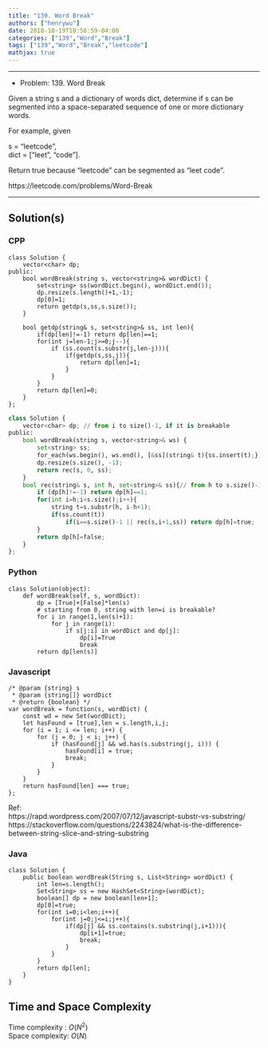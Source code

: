 ```yaml
---
title: "139. Word Break"
authors: ["henrywu"]
date: 2018-10-19T10:58:59-04:00
categories: ["139","Word","Break"]
tags: ["139","Word","Break","leetcode"]
mathjax: true
---
```


----

- Problem: 139. Word Break

Given a string s and a dictionary of words dict, determine if s can be segmented into a space-separated sequence of one or more dictionary words.

For example, given

s = "leetcode",  
dict = ["leet", "code"].

Return true because "leetcode" can be segmented as "leet code".

https://leetcode.com/problems/Word-Break

----

## Solution(s)

### CPP

```
class Solution {
    vector<char> dp;
public:
    bool wordBreak(string s, vector<string>& wordDict) {
        set<string> ss(wordDict.begin(), wordDict.end());
        dp.resize(s.length()+1,-1);
        dp[0]=1;
        return getdp(s,ss,s.size());
    }
    
    bool getdp(string& s, set<string>& ss, int len){
        if(dp[len]!=-1) return dp[len]==1;
        for(int j=len-1;j>=0;j--){
            if (ss.count(s.substr(j,len-j))){
                if(getdp(s,ss,j)){
                    return dp[len]=1;
                }
            }
        }
        return dp[len]=0;
    }
};
```

```python
class Solution {
    vector<char> dp; // from i to size()-1, if it is breakable
public:
    bool wordBreak(string s, vector<string>& ws) {
        set<string> ss;
        for_each(ws.begin(), ws.end(), [&ss](string& t){ss.insert(t);});
        dp.resize(s.size(), -1);
        return rec(s, 0, ss);
    }
    bool rec(string& s, int h, set<string>& ss){// from h to s.size()-1
        if (dp[h]!=-1) return dp[h]==1;
        for(int i=h;i<s.size();i++){
            string t=s.substr(h, i-h+1);
            if(ss.count(t))
                if(i==s.size()-1 || rec(s,i+1,ss)) return dp[h]=true;
        }
        return dp[h]=false;
    }
};
```

### Python

```
class Solution(object):
    def wordBreak(self, s, wordDict):
        dp = [True]+[False]*len(s)
        # starting from 0, string with len=i is breakable?
        for i in range(1,len(s)+1):
            for j in range(i):
                if s[j:i] in wordDict and dp[j]:
                    dp[i]=True
                    break
        return dp[len(s)]
```

### Javascript

```
/* @param {string} s
 * @param {string[]} wordDict
 * @return {boolean} */
var wordBreak = function(s, wordDict) {
    const wd = new Set(wordDict);
    let hasFound = [true],len = s.length,i,j;
    for (i = 1; i <= len; i++) {
        for (j = 0; j < i; j++) {
            if (hasFound[j] && wd.has(s.substring(j, i))) {
                hasFound[i] = true;
                break;
            }
        }
    }
    return hasFound[len] === true;
};
```

Ref:  
https://rapd.wordpress.com/2007/07/12/javascript-substr-vs-substring/  
https://stackoverflow.com/questions/2243824/what-is-the-difference-between-string-slice-and-string-substring

### Java

```
class Solution {
    public boolean wordBreak(String s, List<String> wordDict) {
        int len=s.length();
        Set<String> ss = new HashSet<String>(wordDict);
        boolean[] dp = new boolean[len+1];
        dp[0]=true;
        for(int i=0;i<len;i++){
            for(int j=0;j<=i;j++){
                if(dp[j] && ss.contains(s.substring(j,i+1))){
                    dp[i+1]=true;
                    break;
                }
            }
        }
        return dp[len];
    }
}
```

## Time and Space Complexity

Time complexity : $O(N^2)$  
Space complexity: $O(N)$

